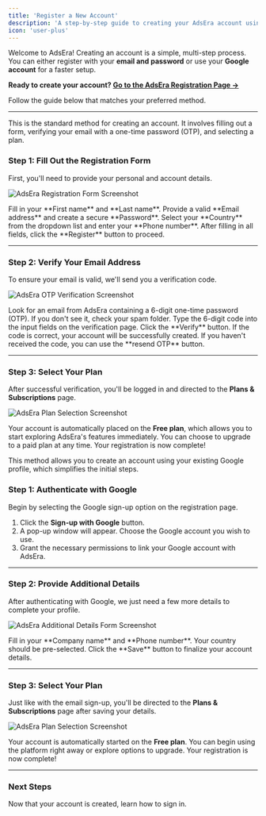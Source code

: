 ```yaml
---
title: 'Register a New Account'
description: 'A step-by-step guide to creating your AdsEra account using an email address or a Google account.'
icon: 'user-plus'
---
```


Welcome to AdsEra! Creating an account is a simple, multi-step process. You can either register with your **email and password** or use your **Google account** for a faster setup.


**Ready to create your account? [Go to the AdsEra Registration Page &rarr;](https://app.adsera.in/auth/register)**

Follow the guide below that matches your preferred method.

---

<Tabs>
<Tab title="Email & Password Signup">

This is the standard method for creating an account. It involves filling out a form, verifying your email with a one-time password (OTP), and selecting a plan.

### Step 1: Fill Out the Registration Form

First, you'll need to provide your personal and account details.

![AdsEra Registration Form Screenshot](https://sgp1.digitaloceanspaces.com/whatsera/bef42dc6-10ad-41be-8d5d-a935f3013511_register_page.png)

<Steps>
    <Step title="Enter Personal Details">
        Fill in your **First name** and **Last name**.
    </Step>
    <Step title="Enter Account Credentials">
        Provide a valid **Email address** and create a secure **Password**.
    </Step>
    <Step title="Enter Contact Information">
        Select your **Country** from the dropdown list and enter your **Phone number**.
    </Step>
    <Step title="Submit the Form">
        After filling in all fields, click the **Register** button to proceed.
    </Step>
</Steps>

---

### Step 2: Verify Your Email Address

To ensure your email is valid, we'll send you a verification code.

![AdsEra OTP Verification Screenshot](https://sgp1.digitaloceanspaces.com/whatsera/e446a7a4-b455-4510-be75-98b45957d4c6_otp_verification_page.png)

<Steps>
    <Step title="Check Your Email">
        Look for an email from AdsEra containing a 6-digit one-time password (OTP). If you don't see it, check your spam folder.
    </Step>
    <Step title="Enter the OTP">
        Type the 6-digit code into the input fields on the verification page.
    </Step>
    <Step title="Verify Your Account">
        Click the **Verify** button. If the code is correct, your account will be successfully created.
    </Step>
</Steps>

<Info>
  If you haven't received the code, you can use the **resend OTP** button.
</Info>

---

### Step 3: Select Your Plan

After successful verification, you'll be logged in and directed to the **Plans & Subscriptions** page.

![AdsEra Plan Selection Screenshot](https://sgp1.digitaloceanspaces.com/whatsera/f4d9c4d8-f0a0-4ed4-923b-f961dafbbc7c_plan_page.png)

Your account is automatically placed on the **Free plan**, which allows you to start exploring AdsEra's features immediately. You can choose to upgrade to a paid plan at any time. Your registration is now complete!

</Tab>

<Tab title="Sign-up with Google">

This method allows you to create an account using your existing Google profile, which simplifies the initial steps.

### Step 1: Authenticate with Google

Begin by selecting the Google sign-up option on the registration page.

1.  Click the **Sign-up with Google** button.
2.  A pop-up window will appear. Choose the Google account you wish to use.
3.  Grant the necessary permissions to link your Google account with AdsEra.

---

### Step 2: Provide Additional Details

After authenticating with Google, we just need a few more details to complete your profile.

![AdsEra Additional Details Form Screenshot](https://sgp1.digitaloceanspaces.com/whatsera/75ab8b65-2feb-45fa-8070-d84a1670bf86_phone_verification_page.png)

<Steps>
    <Step title="Enter Company and Phone">
        Fill in your **Company name** and **Phone number**. Your country should be pre-selected.
    </Step>
    <Step title="Save Your Information">
        Click the **Save** button to finalize your account details.
    </Step>
</Steps>

---

### Step 3: Select Your Plan

Just like with the email sign-up, you'll be directed to the **Plans & Subscriptions** page after saving your details.

![AdsEra Plan Selection Screenshot](https://sgp1.digitaloceanspaces.com/whatsera/f4d9c4d8-f0a0-4ed4-923b-f961dafbbc7c_plan_page.png)

Your account is automatically started on the **Free plan**. You can begin using the platform right away or explore options to upgrade. Your registration is now complete!

</Tab>
</Tabs>

---

### Next Steps

<CardGroup>
  <Card title="Sign In to Your Account" icon="key" href="/help/account/login">
    Now that your account is created, learn how to sign in.
  </Card>
</CardGroup>